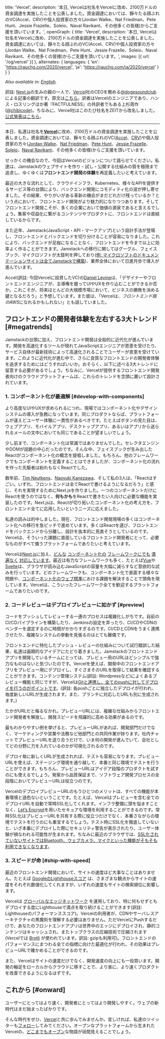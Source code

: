   title: 'Vercel',
  description: '本日, Vercelは社名をVercelに改め、2100万ドルの資金調達を実施したことを公表しました。資金調達においては、錚々たる顔ぶれのVC(Accel、CRV)や個人投資家の方々(Jordan Walke、Nat Friedman、Pete Hunt、Jessie Frazelle、Soleio、Naval Ravikant、その他多くの皆様)からご支援を頂いています。',
  openGraph: {
    title: 'Vercel',
    description: '本日, Vercelは社名をVercelに改め、2100万ドルの資金調達を実施したことを公表しました。資金調達においては、錚々たる顔ぶれのVC(Accel、CRV)や個人投資家の方々(Jordan Walke、Nat Friedman、Pete Hunt、Jessie Frazelle、Soleio、Naval Ravikant、その他多くの皆様)からご支援を頂いています。',
    images: [{ url: '/og/vercel' }]
  },
  alternates: {
    languages: {
      'en': 'https://rauchg.com/2020/vercel',
      'ja': 'https://rauchg.com/ja/2020/vercel'
    }
  }
}

_Also available in: [English](/2020/vercel)._

訳註: [Next.js](https://nextjs.org/)の生みの親の一人で、[Vercel](https://vercel.com/)社のCEOを務める[@dogesoundclub](https://twitter.com/rauchg)による記事の翻訳です。原文は[こちら](/2020/vercel)。訳者はVercelのエンジニアであり、ハンス・ロスリングほか著『FACTFULNESS』の共訳者でもある上杉周作([@chibicode](https://twitter.com/chibicode))。ちなみに、Vercel社はこのたび社名をZEITから改名しました。[公式発表はこちら](https://vercel.com/blog/zeit-is-now-vercel)。

---

本日、私達は社名を[**Vercel**](https://vercel.com)に改め、2100万ドルの資金調達を実施したことを公表しました。資金調達においては、錚々たる顔ぶれのVC([Accel](https://www.accel.com)、[CRV](https://crv.com))や個人投資家の方々([Jordan Walke](https://twitter.com/jordwalke)、[Nat Friedman](https://twitter.com/natfriedman)、[Pete Hunt](https://twitter.com/floydophone)、[Jessie Frazelle](https://twitter.com/jessfraz)、[Soleio](https://twitter.com/soleio)、[Naval Ravikant](https://twitter.com/naval)、その他多くの皆様)からご支援を頂いています。

せっかくの機会なので、今回はVercelのビジョンについて語らせてください。私達は、Jamstackのウェブサイトを作り・試し・公開する仕組みの質を極限まで追求し、ゆくゆくは**フロントエンド開発の体験**を再定義したいと考えています。

最近の大きな流れとして、クラウドインフラ、Kubernetes、様々なAPIを提供するサービス等の台頭により、バックエンド開発にコモディティ化の波が押し寄せました。その結果、やりがいがある革新の機会がまだどれだけ残っているか？という点において、フロントエンド開発がより魅力的になりつつあります。そしてフロントエンド開発こそが、多くの企業において価値の源泉であると言えるでしょう。集客や収益化に繋がるコンテンツやプロダクトに、フロントエンドは直結しているからです。

また近年、Jamstack(JavaScript・API・マークアップ)という設計手法が登場し、フロントエンドとバックエンドを切り分けることが容易になりました。これにより、バックエンドが足枷になることなく、フロントエンドを今まで以上に効率よく作ることができます。Jamstackへの移行に関してはグーグル、フェイスブック、マイクロソフトが太鼓判を押しており([例: マイクロソフトのドキュメンテーションサイトは全てJamstackで構築](https://www.youtube.com/watch?v=EpYYe6aQjJM&feature=youtu.be))、業界全体において日進月歩で導入が進んでいます。

Accel(訳註: 今回Vercelに投資したVC)の[Daniel Levine](https://twitter.com/daniel_levine)は、「デザイナーやフロントエンドエンジニアが、主導権を握ってUIやUXを作り込むことができるか否か。これこそが、将来ほとんどの大規模市場において、ビジネスの勝敗を決める鍵となるだろう」と予想しています。また彼は、「Vercelは、*フロントエンド版のAWS*になれるかもしれない」とも話していました。

## フロントエンドの開発者体験を左右する3大トレンド [#megatrends]

Jamstackの台頭に加え、フロントエンド開発は全般的に近代化が進んでいます。開発を高速化するツールが現れてJavaScriptエンジニアが恩恵を受けたり、サービス自体が最新技術によって高速化されることでユーザーが恩恵を受けています。このように近代化が進む中で、さらに良質なフロントエンドの開発者体験を追求するためにはどうすればいいか。おそらく、以下に述べる3大トレンドに留意する必要があるでしょう。ちなみに、Vercelが提供するフロントエンド開発者向けのクラウドプラットフォームは、これらのトレンドを念頭に置いて設計されています。

### 1. コンポーネント化が最適解 [#develop-with-components]

より高度なUIやUXが求められるにつれ、現場ではコンポーネント化やデザインシステムの導入が急務になっています。同じプロダクトならば、プラットフォームが違えどユーザー体験に一貫性があるべきです。たとえばボタンの見た目は、ウェブアプリ、モバイルアプリ、デスクトップアプリ、あるいはアプリから送られるメールの文中においても同じであることが望ましいでしょう。

少し前まで、コンポーネント化は常識ではありませんでした。セレクタエンジンやDOMが話題の中心だったのです。そんな中、フェイスブックが生み出したReactがコンポーネント化の概念を提唱しました。もちろん、他のフレームワークでもコンポーネントを定義することはできましたが、コンポーネント化の流れを作った先駆者は紛れもなくReactでした。

数年前、[Tim Neutkens](https://twitter.com/timneutkens)、[Naoyuki Kanezawa](https://twitter.com/nkzawa)、そして私の3人は、「Reactはすごい。いずれ、フロントエンドは全てReactで書けるようになるだろう」と感じ、それを実現するためにNext.jsを作りました。一つのコンポーネントだけにReactを使うのではなく、**何もかも**をReactで書きたい人向けに必要な機能を実装したのです。Next.jsは、Reactが切り拓いたコンポーネント化の考え方を、フロントエンド全てに応用したいというニーズに応えました。

私達の読みは的中しました。現在、フロントエンド開発現場の多くはコンポーネント化への移行を急ピッチで進めています。多くはReactを選び、フロントエンドをバックエンドから分離し、設計を抜本的に見直そうとしているのです。Vercelは、そういった課題に直面しているフロントエンド開発者にとって、必要なものがすべて備うプラットフォームでありたいと考えています。

Vercelは[Next.js](https://nextjs.org)に加え、[どんな](https://vuejs.org/) [コンポーネント化の](https://nuxtjs.org) [フレームワークにでも](https://svelte.dev/) [満遍なく](https://glimmerjs.com/) [対応しています](https://angular.io/)。最近は有力なフレームワークも多く、たとえば[Vue](https://vuejs.org)や[Svelte](https://svelte.dev)は、ブラウザが読み込むJavaScriptの容量を大幅に減らすなど意欲的な試みを行っています。どのフレームワークも、コンポーネント化で直面する様々な問題や、[コンポーネント化のウェブ標準](https://www.webcomponents.org/)における課題を解決することで頭角を現しています。Vercelは、こういったフレームワーク全てを歓迎するプラットフォームでありたいのです。

### 2. コードレビューはデプロイプレビューに如かず [#preview]

コードをプッシュしてレビューする一連のプロセスは複雑化しがちです。自前のCI/CDパイプラインを構築したり、Jenkinsの設定を弄ったり、CI/CDやCDNのベンダーを選定するのに時間がかかりすぎるのです。CI/CDとCDNをうまく連携させたり、複雑なシステムの挙動を見張るのはとても難儀です。

フロントエンドに特化したプッシュ・レビューの仕組みについて試行錯誤した結果、私達は画期的なアイデアにたどり着きました。Jamstackのフロントエンドアプリを開発しているチームにとっては、プレビュー用のURLほどシンプルで強力なものはないと気づいたのです。Vercelを使えば、開発中のフロントエンドアプリをプレビュー用にデプロイし、すぐさまそのURLを取得して結果を確認することができます。コンテンツ管理システム(訳註: Wordpressなど)によくあるプレビュー機能と同じですが、Vercelは[Gitと連携し、全てのpushに対してデプロイを行うのがポイントです](https://vercel.com/github)。(訳註: 各pushごとに独立したデプロイが行われ、毎度新しいURLが生成されます。また、ブランチに対応したURLも別に生成されます。)

たかがURLだと侮るなかれ。プレビューURLには、複雑な仕組みからフロントエンド開発者を解放し、開発スピードを飛躍的に高める効果があるのです。

最もわかりやすい例を挙げると、プレビューURLがあれば、開発部門だけでなく、マーケティングや営業や法務など他部門との共同作業が捗ります。社内チャットでプレビューURLを送り合うだけで、いま何の開発が進んでいて、会社としてどの分野に力を入れているのかが可視化されるのです。

デプロイ毎に新しくURLが生成されれば、テストも容易になります。プレビューURLを使えば、ステージング環境を通り越して、本番と同じ環境でテストを行うことができます。もちろん、プレビューURLはアイデア段階のプロダクトを試すのにも使えるでしょう。発案から品質保証まで、ソフトウェア開発プロセスの全段階においてプレビューURLは役立つのです。

VercelのデプロイプレビューURLのもうひとつのメリットは、すべての機能が本番環境と遜色ないということです。たとえば、Vercelはプレビューを含む全てのデプロイURLを自動で常時SSL化してくれます。インフラ整備に頭を悩ますことなく、[Let’s Encrypt](https://letsencrypt.org/)を用いたセキュアな環境を利用することができるのです。常時SSL化はプレビューURLを共有する際に役立つだけでなく、本番さながらの環境でテストを行うのにも重宝するでしょう。テスト時にSSL化を徹底していないと、いざ本番にデプロイした際にセキュリティ警告が表示されたり、ユーザー体験が損なわれる可能性が生まれます。ちなみに最近のブラウザでは、[SSL化されていないサイトではBluetooth、ウェブカメラ、マイクといった機能がそもそも利用できなくなります](https://www.digicert.com/blog/https-only-features-in-browsers/)。

### 3. スピードが命 [#ship-with-speed]

最近のフロントエンド開発において、サイトの速度ほど大事なことはありません。たとえば [GoogleのLighthouseスコア](https://twitter.com/rauchg/status/1252312827131342848) は、さまざまな観点からサイトの速度をそれぞれ数値化してくれますが、いずれの速度もサイトの検索順位に影響します。

Vercelは [グローバルなエッジネットワーク](https://vercel.com/edge-network) を運用しており、特に何もせずともデプロイする度にLighthouseで満点を取り続けることができます(訳註: Lighthouseのパフォーマンススコア)。Vercelの利用者が、CDNやサーバレスアーキテクチャの黒魔術を理解する必要はありません。ただVercelにPushするだけで、あなたのフロントエンドアプリは世界中のエッジにデプロイされ、静的コンテンツはキャッシュされ、またトップクラスの圧縮技術で圧縮されます(Vercelでは [Brotli](https://medium.com/oyotech/how-brotli-compression-gave-us-37-latency-improvement-14d41e50fee4) が使われています。訳註: gzipも利用可)。フロントエンドのパフォーマンスにまつわる全ての指標に向けた最適化が行われ、その効果はプレビューURLで確かめることができるのです。

また、Vercelはサイトの速度だけでなく、開発速度の向上にも一役買います。開発の軸足をローカルからクラウドに移すことで、より楽に、より速くプロダクトを改善できるようになるはずです。

## これから [#onward]

ユーザーにとってはより速く、開発者にとってはより開発しやすく。ウェブの新時代はまだ始まったばかりです。

そんな時代をぜひ、[Vercel](https://vercel.com)と共に歩んでみませんか。宜しければ、私達のツイッターも[フォロー](https://twitter.com/vercel)してみてください。オープンなプラットフォームから生まれたVercelの、[どこまでもオープン](https://nextjs.org)な物語が垣間見えることでしょう。
